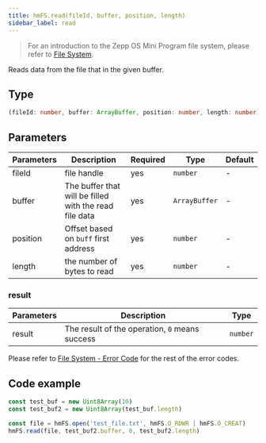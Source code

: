 ```yaml
---
title: hmFS.read(fileId, buffer, position, length)
sidebar_label: read
---
```


> For an introduction to the Zepp OS Mini Program file system, please refer to [File System](../../../guides/framework/device/fs.md).

Reads data from the file that in the given buffer.

## Type

```ts
(fileId: number, buffer: ArrayBuffer, position: number, length: number) => result
```

## Parameters

| Parameters | Description                                            | Required | Type          | Default |
| ---------- | ------------------------------------------------------ | -------- | ------------- | ------- |
| fileId     | file handle                                            | yes      | `number`      | -       |
| buffer       | The buffer that will be filled with the read file data | yes      | `ArrayBuffer` | -       |
| position        | Offset based on `buff` first address                   | yes      | `number`      | -       |
| length        | the number of bytes to read                            | yes      | `number`      | -       |

### result

| Parameters | Description                                    | Type     |
| ---------- | ---------------------------------------------- | -------- |
| result     | The result of the operation, `0` means success | `number` |

Please refer to [File System - Error Code](../../../guides/framework/device/fs.md#error-code) for the rest of the error codes.

## Code example

```js
const test_buf = new Uint8Array(10)
const test_buf2 = new Uint8Array(test_buf.length)

const file = hmFS.open('test_file.txt', hmFS.O_RDWR | hmFS.O_CREAT)
hmFS.read(file, test_buf2.buffer, 0, test_buf2.length)
```
